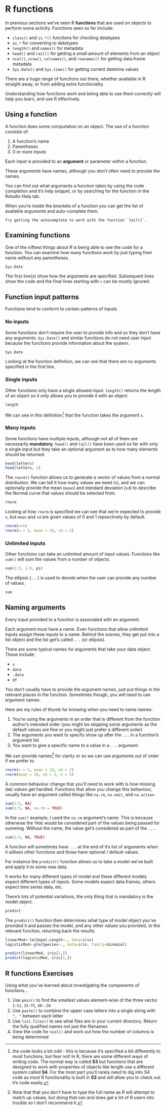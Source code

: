 # R functions
In previous sections we've seen R **functions** that are used on objects to perform some activity. Functions seen so far include:

- `class()` and `is.*()` functions for checking datatypes
- `as.*` for converting to datatypes
- `length()` and `names()` for metadata
- `head()` and `tail()` for getting a small amount of elements from an object
- `ncol()`, `nrow()`, `colnames()`, and `rownames()` for getting data.frame metadata
- `Sys.Date()` and `Sys.time()` for getting current datetime values

There are a huge range of functions out there, whether available in R straight away, or from adding extra functionality.

Understanding how functions work and being able to use them correctly will help you learn, and use R effectively.

## Using a function
A function does some computation on an object. The use of a function consists of:

1. A function's name
2. Parentheses
3. 0 or more inputs

Each input is provided to an **argument** or parameter within a function.

These arguments have names, although you don't often need to provide the names.

You can find out what arguments a function takes by using the code completion and it's help snippet, or by searching for the function in the Rstudio Help tab.

When you're inside the brackets of a function you can get the list of available arguments and auto-complete them.

```block
Try getting the autocomplete to work with the function `tail()`.
```

## Examining functions
One of the niftiest things about R is being able to see the code for a function. You can examine how many functions work by just typing their name without any parentheses.

```r
Sys.Date
```

The first line(s) show how the arguments are specified. Subsequent lines show the code and the final lines starting with `<` can be mostly ignored.


## Function input patterns
Functions tend to conform to certain patterns of inputs. 

### No inputs
Some functions don't require the user to provide info and so they don't have any arguments. `Sys.Date()` and similar functions do not need user input because the functions provide information about the system.

```r
Sys.Date
```

Looking at the function definition, we can see that there are no arguments specified in the first line.

### Single inputs
Other functions only have a single allowed input. `length()` returns the length of an object so it only allows you to provide it with an object.

```r
length
```

We can see in this definition^[the code looks a bit odd - this is because it's specified a bit differently to most functions, but fear not! In R, there are some different ways of writing code. The normal way is called **S3** but functions that are designed to work with properties of objects like length use a different system called **S4**. For the most part you'll rarely need to dig into S4 code as most R functionality is built in **S3** and will allow you to check out it's code easily.] that the function takes the argument `x`.

### Many inputs
Some functions have multiple inputs, although not all of them are necessarily **mandatory**. `head()` and `tail()` have been used so far with only a single input but they take an optional argument as to how many elements should be returned.

```r
head(letters)
head(letters, 2)
```

The `rnorm()` function allows us to generate a vector of values from a normal distribution. We can tell it how many values we need (`n`), and we can optionally provide the mean (`mean`) and standard deviation (`sd`) to describe the Normal curve that values should be selected from.

```r
rnorm
```

Looking at how `rnorm` is specified we can see that we're expected to provide `n`, but `mean` and `sd` are given values of 0 and 1 repsectively by default. 

```r
rnorm(n=5)
rnorm(n = 5, mean = 10, sd = 2)
```

### Unlimited inputs
Other functions can take an unlimited amount of input values. Functions like `sum()` will sum the values from a number of objects.

```r
sum(1:3, 1:9, pi)
```

The ellipsis (`...`) is used to denote when the user can provide any number of values.

```r
sum
```

## Naming arguments
Every input provided to a function is associated with an argument. 

Each argument must have a name. Even functions that allow unlimited inputs assign these inputs to a name. Behind the scenes, they get put into a list object and the list get's called `...` (or ellipsis).

There are some typical names for arguments that take your data object. These include:

- `x`
- `data`
- `.data`
- `df`

You don't usually have to provide the argument names, just put things in the relevant places in the function. Sometimes though, you *will* need to use argument names. 

Here are my rules of thumb for knowing when you need to name names:

1. You're using the arguments in an order that is different from the function author's intended order (you might be skipping some arguments as the default values are fine or you might just prefer a different order)
2. The arguments you want to specify show up after the `...` in a function's argument list
3. You want to give a specific name to a value in a `...` argument


We can provide names^[Note that that you don't have to type the full name as R will attempt to match up values, but doing that can and does get a lot of R users into trouble so I don't recommend it.] for clarity or so we can use arguments out of order if we prefer to.

```r
rnorm(n = 5, mean = 10, sd = 2)
rnorm(mean = 10, sd = 2, n = 5)
```

A common behaviour change that you'll need to work with is how missing (`NA`) values get handled. Functions that allow you change this behaviour, usually have an argument called things like `na.rm`, `na.omit`, and `na.action`.

```r
sum(1:5, NA)
sum(1:5, NA, na.rm = TRUE)
```

In the `sum()` example, I used the `na.rm` argument's name. This is because otherwise the `TRUE` would be considered part of the values being passed for summing. Without the name, the value get's considered as part of the `...`.

```r
sum(1:5, NA, TRUE)
```


A function will sometimes have `...` at the end of it's list of arguments when it utilises other functions and those have optional / default values.

For instance the `predict()` function allows us to take a model we've built and apply it to some new data. 

It works for many different types of model and these different models expect different types of inputs. Some models expect data.frames, others expect time series data, etc. 

There's lots of potential variations, the only thing that is mandatory is the model object. 

```r
predict
```

The `predict()` function then determines what type of model object you've provided it and passes the model, and any other values you provided, to the relevant function, returning back the results.

```r
linearMod<-lm(Sepal.Length~., data=iris)
logisticMod<-glm(Species~., data=iris, family=binomial)

predict(linearMod, iris[1,])
predict(logisticMod, iris[1,])
```


## R functions Exercises
Using what you've learned about investigating the components of functions...

1. Use `pmin()` to find the smallest values element-wise of the three vector `1:51`, `25:75`, `30:-20`
2. Use `paste()` to combine the upper case letters into a single string with `", "` between each letter
3. Use `list.files()` to see what files are in your current directory. Return the fully qualified names not just the filenames
4. View the code for `ncol()` and work out how the number of columns is being determined


